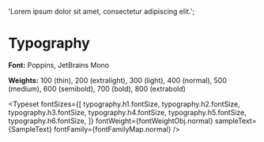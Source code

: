
  'Lorem ipsum dolor sit amet, consectetur adipiscing elit.';

<Meta title="Typography" />

# Typography

**Font:** Poppins, JetBrains Mono

**Weights:** 100 (thin), 200 (extralight), 300 (light), 400 (normal), 500 (medium), 600 (semibold), 700 (bold), 800 (extrabold)

<Typeset
  fontSizes={[
    typography.h1.fontSize,
    typography.h2.fontSize,
    typography.h3.fontSize,
    typography.h4.fontSize,
    typography.h5.fontSize,
    typography.h6.fontSize,
  ]}
  fontWeight={fontWeightObj.normal}
  sampleText={SampleText}
  fontFamily={fontFamilyMap.normal}
/>
